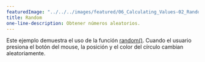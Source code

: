 ---
featuredImage: "../../../images/featured/06_Calculating_Values-02_Random-thumbnail.png"
title: Random
one-line-description: Obtener números aleatorios.
---

Este ejemplo demuestra el uso de la función <a href="https://p5js.org/reference/#/p5/random" target="_blank">random()</a>.
Cuando el usuario presiona el botón del mouse, la posición y el color del círculo cambian aleatoriamente.
